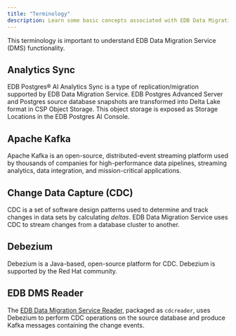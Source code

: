 ```yaml
---
title: "Terminology"
description: Learn some basic concepts associated with EDB Data Migration Service. 
---
```


This terminology is important to understand EDB Data Migration Service (DMS) functionality.

## Analytics Sync

EDB Postgres® AI Analytics Sync is a type of replication/migration supported by EDB Data Migration Service. EDB Postgres Advanced Server and Postgres source database snapshots are transformed into Delta Lake format in CSP Object Storage. This object storage is exposed as Storage Locations in the EDB Postgres AI Console.

## Apache Kafka

Apache Kafka is an open-source, distributed-event streaming platform used by thousands of companies for high-performance data pipelines, streaming analytics, data integration, and mission-critical applications.

## Change Data Capture (CDC)

CDC is a set of software design patterns used to determine and track changes in data sets by calculating *deltas*. EDB Data Migration Service uses CDC to stream changes from a database cluster to another. 

## Debezium

Debezium is a Java-based, open-source platform for CDC. Debezium is supported by the Red Hat community.

## EDB DMS Reader

The [EDB Data Migration Service Reader](./getting_started/installing/), packaged as `cdcreader`, uses Debezium to perform CDC operations on the source database and produce Kafka messages containing the change events.

